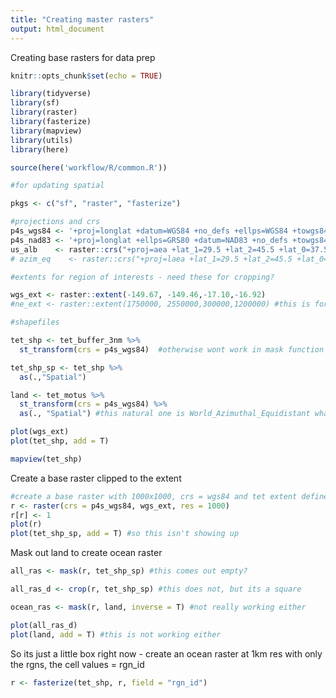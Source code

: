 ```yaml
---
title: "Creating master rasters"
output: html_document
---
```

Creating base rasters for data prep 


```r
knitr::opts_chunk$set(echo = TRUE)

library(tidyverse)
library(sf)
library(raster)
library(fasterize)
library(mapview)
library(utils)
library(here)

source(here('workflow/R/common.R'))

#for updating spatial 

pkgs <- c("sf", "raster", "fasterize")

#projections and crs
p4s_wgs84 <- '+proj=longlat +datum=WGS84 +no_defs +ellps=WGS84 +towgs84=0,0,0'
p4s_nad83 <- '+proj=longlat +ellps=GRS80 +datum=NAD83 +no_defs +towgs84=0,0,0'
us_alb    <- raster::crs("+proj=aea +lat_1=29.5 +lat_2=45.5 +lat_0=37.5 +lon_0=-96 +x_0=0 +y_0=0 +ellps=GRS80 +datum=NAD83 +units=m +no_defs") 
# azim_eq    <- raster::crs("+proj=laea +lat_1=29.5 +lat_2=45.5 +lat_0=37.5 +lon_0=-96 +x_0=0 +y_0=0 +ellps=GRS80 +datum=NAD83 +units=m +no_defs")

#extents for region of interests - need these for cropping?

wgs_ext <- raster::extent(-149.67, -149.46,-17.10,-16.92)
#ne_ext <- raster::extent(1750000, 2550000,300000,1200000) #this is for us_albers projection only

#shapefiles

tet_shp <- tet_buffer_3nm %>% 
  st_transform(crs = p4s_wgs84)  #otherwise wont work in mask function

tet_shp_sp <- tet_shp %>%
  as(.,"Spatial")

land <- tet_motus %>% 
  st_transform(crs = p4s_wgs84) %>% 
  as(., "Spatial") #this natural one is World_Azimuthal_Equidistant whatever that is

plot(wgs_ext)
plot(tet_shp, add = T)

mapview(tet_shp)
```

Create a base raster clipped to the extent
```r

#create a base raster with 1000x1000, crs = wgs84 and tet extent defined above
r <- raster(crs = p4s_wgs84, wgs_ext, res = 1000)
r[r] <- 1
plot(r)
plot(tet_shp_sp, add = T) #so this isn't showing up

```

Mask out land to create ocean raster
```r

all_ras <- mask(r, tet_shp_sp) #this comes out empty?

all_ras_d <- crop(r, tet_shp_sp) #this does not, but its a square

ocean_ras <- mask(r, land, inverse = T) #not really working either

plot(all_ras_d)
plot(land, add = T) #this is not working either
```

So its just a little box right now - create an ocean raster at 1km res with only the rgns, the cell values = rgn_id

```r

r <- fasterize(tet_shp, r, field = "rgn_id")



```

